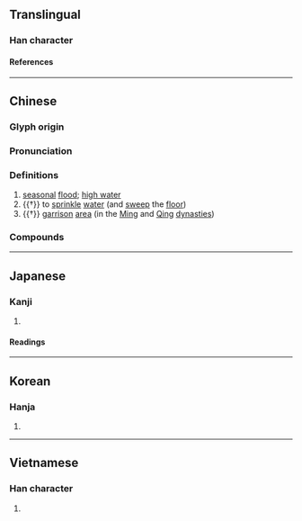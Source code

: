 {{character info/new}}
==Translingual==

===Han character===
{{Han char|rn=85|rad=水|as=03|sn=6|four=37110|canj=ENJ|ids=⿰氵卂}}

====References====
{{Han ref|kx=0605.160|dkj=17135|dj=0999.070|hdz=31554.070|uh=6C5B}}

----

==Chinese==
{{zh-forms}}

===Glyph origin===
{{Han etym}}

===Pronunciation===
{{zh-pron
|m=xùn
|c=seon3
|h=pfs=sun
|md=
|mn=sìn
|w=
|mc=y
|oc=y
|cat=n,v
}}

===Definitions===
{{zh-hanzi}}

# [[seasonal]] [[flood]]; [[high water]]
# {{†}} to [[sprinkle]] [[water]] (and [[sweep]] the [[floor]])
# {{†}} [[garrison]] [[area]] (in the [[Ming]] and [[Qing]] [[dynasty|dynasties]])

===Compounds===
{{zh-der|凌汛|圓汛|伏汛|漁汛|桃汛|春汛|汛期|秋汛|汛掃|汛地|潮汛|桃花汛|風汛|防汛}}

----

==Japanese==

===Kanji===
{{ja-kanji|grade=|rs=水03}}

# {{defn|lang=ja|sort=水03}}

====Readings====
{{ja-readings
|on=しん, さん, しゃ
|kun=そそぐ
}}

----

==Korean==

===Hanja===
{{ko-hanja|신}}

# {{defn|lang=ko|sort=水03}}

----

==Vietnamese==

===Han character===
{{vi-readings|rs=水03|reading=vàm}}

# {{defn|lang=vi|sort=水03}}
